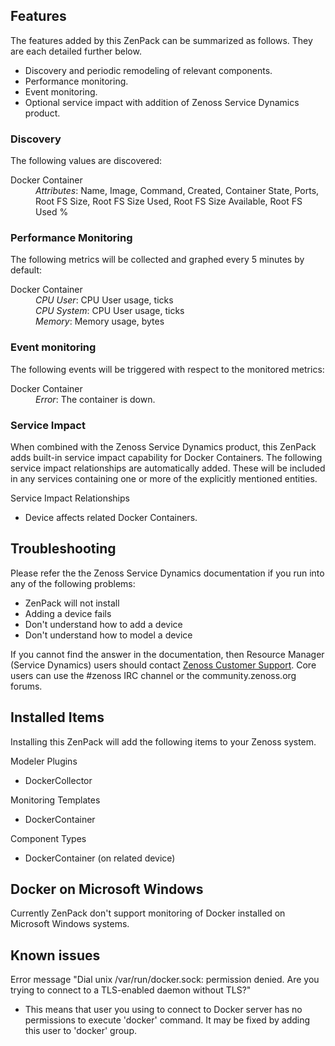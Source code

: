 == Features ==
The features added by this ZenPack can be summarized as follows.
They are each detailed further below.
* Discovery and periodic remodeling of relevant components.
* Performance monitoring.
* Event monitoring.
* Optional service impact with addition of Zenoss Service Dynamics product.

=== Discovery ===
The following values are discovered:
; Docker Container
: ''Attributes'': Name, Image, Command, Created, Container State, Ports, Root FS Size, Root FS Size Used, Root FS Size Available, Root FS Used %

=== Performance Monitoring ===
The following metrics will be collected and graphed every 5 minutes by default:
; Docker Container
: ''CPU User'': CPU User usage, ticks
: ''CPU System'': CPU User usage, ticks
: ''Memory'': Memory usage, bytes

=== Event monitoring ===
The following events will be triggered with respect to the monitored metrics:
; Docker Container
: ''Error'': The container is down.

=== Service Impact ===
When combined with the Zenoss Service Dynamics product, this ZenPack adds
built-in service impact capability for Docker Containers. The following service impact
relationships are automatically added. These will be included in any services
containing one or more of the explicitly mentioned entities.
;Service Impact Relationships
* Device affects related Docker Containers.

== Troubleshooting ==
Please refer the the Zenoss Service Dynamics documentation if you run into
any of the following problems:
* ZenPack will not install
* Adding a device fails
* Don't understand how to add a device
* Don't understand how to model a device
If you cannot find the answer in the documentation, then Resource Manager (Service Dynamics)
users should contact [https://support.zenoss.com Zenoss Customer Support].
Core users can use the #zenoss IRC channel or the community.zenoss.org forums.

== Installed Items ==
Installing this ZenPack will add the following items to your Zenoss system.
;Modeler Plugins
* DockerCollector
;Monitoring Templates
* DockerContainer
;Component Types
* DockerContainer (on related device)

== Docker on Microsoft Windows ==
Currently ZenPack don't support monitoring of Docker installed on Microsoft Windows systems.

== Known issues ==

;Error message "Dial unix /var/run/docker.sock: permission denied. Are you trying to connect to a TLS-enabled daemon without TLS?"
* This means that user you using to connect to Docker server has no permissions to execute 'docker' command. It may be fixed by adding this user to 'docker' group.

{{ZenPackFooter}}

